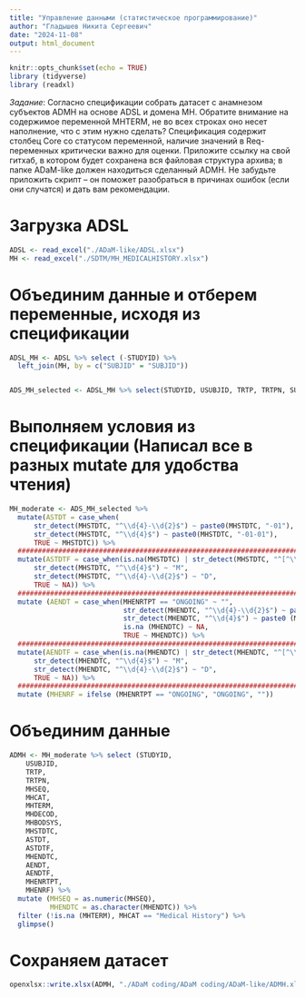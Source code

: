 ---
title: "Управление данными (статистическое программирование)"
author: "Гладышев Никита Сергеевич"
date: "2024-11-08"
output: html_document
---

```{r setup, include=FALSE}
knitr::opts_chunk$set(echo = TRUE)
library (tidyverse)
library (readxl)
```

*Задание*:
Согласно спецификации собрать датасет с анамнезом субъектов ADMH на основе ADSL и домена MH. Обратите внимание на содержимое переменной MHTERM, не во всех строках оно несет наполнение, что с этим нужно сделать? 
Спецификация содержит столбец Core со статусом переменной, наличие значений в Req-переменных критически важно для оценки. 
Приложите ссылку на свой гитхаб, в котором будет сохранена вся файловая структура архива; в папке ADaM-like должен находиться сделанный ADMH. Не забудьте приложить скрипт -- он поможет разобраться в причинах ошибок (если они случатся) и дать вам рекомендации. 

# Загрузка ADSL

```{r}
ADSL <- read_excel("./ADaM-like/ADSL.xlsx")
MH <- read_excel("./SDTM/MH_MEDICALHISTORY.xlsx")

```

# Объединим данные и отберем переменные, исходя из спецификации

```{r}


ADSL_MH <- ADSL %>% select (-STUDYID) %>%
  left_join(MH, by = c("SUBJID" = "SUBJID"))


ADS_MH_selected <- ADSL_MH %>% select(STUDYID, USUBJID, TRTP, TRTPN, SUBJID, MHSEQ, MHCAT, MHDECOD, MHBODSYS, MHSTDTC, MHENDTC, MHENRTPT, MHTERM, MHENRTPT)
```
# Выполняем условия из спецификации (Написал все в разных mutate для удобства чтения)

```{r}
MH_moderate <- ADS_MH_selected %>% 
  mutate(ASTDT = case_when(
      str_detect(MHSTDTC, "^\\d{4}-\\d{2}$") ~ paste0(MHSTDTC, "-01"),
      str_detect(MHSTDTC, "^\\d{4}$") ~ paste0(MHSTDTC, "-01-01"),
      TRUE ~ MHSTDTC)) %>%
  #############################################################################################
  mutate(ASTDTF = case_when(is.na(MHSTDTC) | str_detect(MHSTDTC, "^[^\\d]") ~ "Y",
      str_detect(MHSTDTC, "^\\d{4}$") ~ "M",
      str_detect(MHSTDTC, "^\\d{4}-\\d{2}$") ~ "D",
      TRUE ~ NA)) %>%
  #############################################################################################
  mutate (AENDT = case_when(MHENRTPT == "ONGOING" ~ "",
                            str_detect(MHENDTC, "^\\d{4}-\\d{2}$") ~ paste0(MHENDTC, "-01"),
                            str_detect(MHENDTC, "^\\d{4}$") ~ paste0 (MHENDTC, "-01-01"), 
                            is.na (MHENDTC) ~ NA,
                            TRUE ~ MHENDTC)) %>%
  #############################################################################################
  mutate(AENDTF = case_when(is.na(MHENDTC) | str_detect(MHENDTC, "^[^\\d]") ~ "Y",
      str_detect(MHENDTC, "^\\d{4}$") ~ "M",  
      str_detect(MHENDTC, "^\\d{4}-\\d{2}$") ~ "D",
      TRUE ~ NA)) %>%
  #############################################################################################
  mutate (MHENRF = ifelse (MHENRTPT == "ONGOING", "ONGOING", ""))
```

# Объединим данные

```{r}

ADMH <- MH_moderate %>% select (STUDYID,
    USUBJID,
    TRTP,
    TRTPN,
    MHSEQ,
    MHCAT,
    MHTERM,
    MHDECOD,
    MHBODSYS,
    MHSTDTC,
    ASTDT,
    ASTDTF,
    MHENDTC,
    AENDT,
    AENDTF,
    MHENRTPT,
    MHENRF) %>%
  mutate (MHSEQ = as.numeric(MHSEQ),
          MHENDTC = as.character(MHENDTC)) %>%
  filter (!is.na (MHTERM), MHCAT == "Medical History") %>%
  glimpse()

```
# Сохраняем датасет

```{r}
openxlsx::write.xlsx(ADMH, "./ADaM coding/ADaM coding/ADaM-like/ADMH.xlsx")
```

